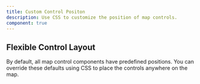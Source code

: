 ```yaml
---
title: Custom Control Positon
description: Use CSS to customize the position of map controls.
component: true
---
```


<ComponentPreview
    name="map-with-custom-control-position"
    description="A map with custom control positions"
/>

## Flexible Control Layout

By default, all map control components have predefined positions. You can override these defaults using CSS to place the controls anywhere on the map.

<ComponentPreview
    name="map-with-complex-custom-control-position"
    description="A map with complex custom control positions"
/>
